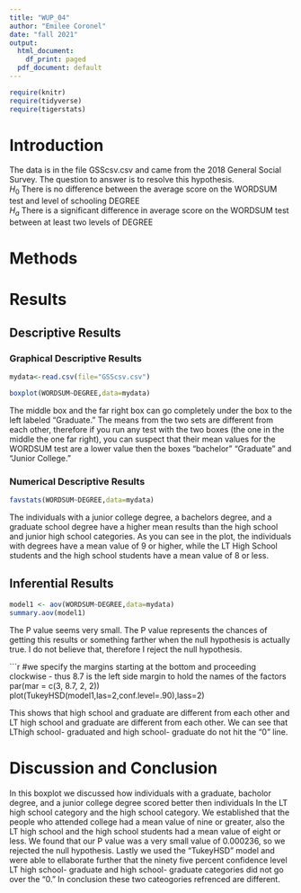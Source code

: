 ```yaml
---
title: "WUP_04"
author: "Emilee Coronel"
date: "fall 2021"
output:
  html_document:
    df_print: paged
  pdf_document: default
---
```


```r
require(knitr)
require(tidyverse)
require(tigerstats)

```

# Introduction

<!--In this section you explain what you are trying to show.  Where did the data come from?  What is the research or other question you are trying to answer?!-->

The data is in the file GSScsv.csv and came from the 2018 General Social Survey.  The question to answer is to resolve this hypothesis.  
$H_0$ There is no difference between the average score on the WORDSUM test and level of schooling DEGREE  
$H_a$ There is a significant difference in average score on the WORDSUM test between at least two levels of DEGREE  

# Methods

<!--Decide on your methods:  use "variable analysis" or other appropriate descriptors.  Make sure to choose at least one graphical method and at least one numerical method.!-->

# Results

<!--Divide this section into two sub-sections:  One for your descriptive  results and one for your inferential results.!-->

## Descriptive Results

### Graphical Descriptive Results

<!--Graphical results here.  Make sure to show your code.  Provide appropriate labels for axes, giving units if possible, and provide a good title for the graph, too.  Use the graphical results to describe the patterns if any that exist in the data as focused toward the research question!-->
```r
mydata<-read.csv(file="GSScsv.csv")
```
```r
boxplot(WORDSUM~DEGREE,data=mydata)
```


The middle box and the far right box can go completely under the box to the left labeled "Graduate." The means from the two sets are different from each other, therefore if you run any test with the two boxes (the one in the middle the one far right), you can suspect that their mean values for the WORDSUM test are a lower value then the boxes "bachelor" "Graduate" and "Junior College."  

### Numerical Descriptive Results

<!--Numerical results go here. Use the numerical results to describe the patterns if any that exist in the data as focused toward the research question!-->
```r
favstats(WORDSUM~DEGREE,data=mydata)
```


The individuals with a junior college degree, a bachelors degree, and a graduate school degree have a higher mean results than the high school and junior high school categories. As you can see in the plot, the individuals with degrees have a mean value of 9 or higher, while the LT High School students and the high school students have a mean value of 8 or less.   


## Inferential Results

<!--State hypothesis clearly.  Make sure your discussion of the inferential test covers all the aspects that the test output produces, such as test statistic, p-value etc.  Make a decision about the null hypothesis, explain the assumptions on which the selected test/procedure was based, and why the chosen procedure satisfys the assumptions and is appropriate to answer the research question!-->
```r
model1 <- aov(WORDSUM~DEGREE,data=mydata)
summary.aov(model1)
```
The P value seems very small. The P value represents the chances of getting this results or something farther when the null hypothesis is actually true. I do not believe that, therefore I reject the null hypothesis. 

```r
#we specify the margins starting at the bottom and proceeding clockwise - thus 8.7 is the left side margin to hold the names of the factors
par(mar = c(3, 8.7, 2, 2))
plot(TukeyHSD(model1,las=2,conf.level=.90),lass=2)


This shows that high school and graduate are different from each other and LT high school and graduate are different from each other. We can see that LThigh school- graduated and high school- graduate do not hit the "0" line.


# Discussion and Conclusion
<!--Discussion and conclusion here.  If you found a relationship be sure to consider whether the relationship occurs because one of the variables causes the other, or whether they perhaps are related for some other reason.  Watch the chapter 6 videos from the GeorgeTown videos collection.!-->
  
  In this boxplot we discussed how individuals with a graduate, bacholor degree, and a junior college degree scored better then individuals In the LT high school category and the high school category. We established that the people who attended college had a mean value of nine or greater, also the LT high school and the high school students had a mean value of eight or less. We found that our P value was a very small value of 0.000236, so we rejected the null hypothesis. Lastly we used the "TukeyHSD" model and were able to ellaborate further that the ninety five percent confidence level LT high school- graduate and high school- graduate categories did not go over the "0." In conclusion these two cateogories refrenced are different.